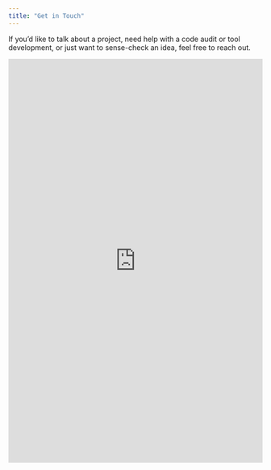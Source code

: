 ```yaml
---
title: "Get in Touch"
---
```


If you'd like to talk about a project, need help with a code audit or tool development, or just want to sense-check an idea, feel free to reach out.

<!-- Google Calendar Appointment Scheduling begin -->
<iframe src="https://calendar.google.com/calendar/appointments/schedules/AcZssZ0G5tXxx64cV9GuNhi3FeMn44d99vZY55XZpnyiOTS8RCSAV9-jZJ_w1JactRMU-TJvvJUH4hLe?gv=true" style="border: 0" width="100%" height="800" frameborder="0"></iframe>
<!-- end Google Calendar Appointment Scheduling -->